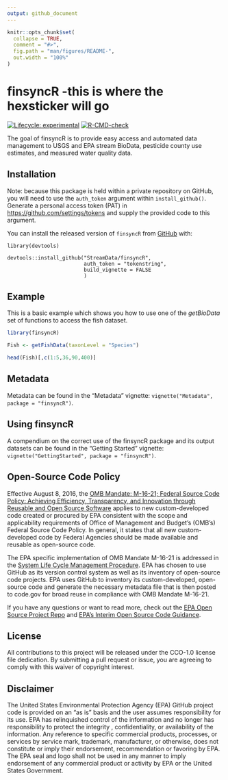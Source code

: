 ```yaml
---
output: github_document
---
```


<!-- README.md is generated from README.Rmd. Please edit that file -->

```r
knitr::opts_chunk$set(
  collapse = TRUE,
  comment = "#>",
  fig.path = "man/figures/README-",
  out.width = "100%"
)
```

# finsyncR -this is where the hexsticker will go

<!-- badges: start -->
[![Lifecycle: experimental](https://img.shields.io/badge/lifecycle-experimental-orange.svg)](https://lifecycle.r-lib.org/articles/stages.html#experimental)
[![R-CMD-check](https://github.com/StreamData/finsyncR/actions/workflows/R-CMD-check.yaml/badge.svg)](https://github.com/StreamData/finsyncR/actions/workflows/R-CMD-check.yaml)
<!-- badges: end -->

The goal of finsyncR is to provide easy access and automated data management to USGS and EPA stream BioData, pesticide county use estimates, and measured water quality data.


## Installation
Note: because this package is held within a private repository on GitHub, you will need to use the `auth_token` argument within `install_github()`. Generate a personal access token (PAT) in <https://github.com/settings/tokens> and supply the provided code to this argument.


You can install the released version of `finsyncR` from [GitHub](https://github.com/StreamData/finsyncR) with:


```
library(devtools)

devtools::install_github("StreamData/finsyncR",
                         auth_token = "tokenstring",
                         build_vignette = FALSE
                         )
```

## Example

This is a basic example which shows you how to use one of the *getBioData* set of functions to access the fish dataset.


```r
library(finsyncR)

Fish <- getFishData(taxonLevel = "Species")

head(Fish)[,c(1:5,36,90,400)]
```

## Metadata
Metadata can be found in the "Metadata" vignette: `vignette("Metadata", package = "finsyncR")`.

## Using finsyncR
A compendium on the correct use of the finsyncR package and its output datasets can be found in the "Getting Started" vignette: `vignette("GettingStarted", package = "finsyncR")`.


## Open-Source Code Policy

Effective August 8, 2016, the [OMB Mandate: M-16-21; Federal Source Code Policy: Achieving Efficiency, Transparency, and Innovation through Reusable and Open Source Software](https://obamawhitehouse.archives.gov/sites/default/files/omb/memoranda/2016/m_16_21.pdf) applies to new custom-developed code created or procured by EPA consistent with the scope and applicability requirements of Office of Management and Budget's (OMB's) Federal Source Code Policy. In general, it states that all new custom-developed code by Federal Agencies should be made available and reusable as open-source code.

The EPA specific implementation of OMB Mandate M-16-21 is addressed in the [System Life Cycle Management Procedure](https://www.epa.gov/irmpoli8/policy-procedures-and-guidance-system-life-cycle-management-slcm). EPA has chosen to use GitHub as its version control system as well as its inventory of open-source code projects. EPA uses GitHub to inventory its custom-developed, open-source code and generate the necessary metadata file that is then posted to code.gov for broad reuse in compliance with OMB Mandate M-16-21.

If you have any questions or want to read more, check out the [EPA Open Source Project Repo](https://github.com/USEPA/open-source-projects) and [EPA's Interim Open Source Code Guidance](https://www.epa.gov/developers/open-source-software-and-epa-code-repository-requirements).

## License

All contributions to this project will be released under the CCO-1.0 license file dedication. By submitting a pull request or issue, you are agreeing to comply with this waiver of copyright interest.

## Disclaimer

The United States Environmental Protection Agency (EPA) GitHub project code is provided on an "as is" basis and the user assumes responsibility for its use. EPA has relinquished control of the information and no longer has responsibility to protect the integrity , confidentiality, or availability of the information. Any reference to specific commercial products, processes, or services by service mark, trademark, manufacturer, or otherwise, does not constitute or imply their endorsement, recommendation or favoring by EPA. The EPA seal and logo shall not be used in any manner to imply endorsement of any commercial product or activity by EPA or the United States Government.
